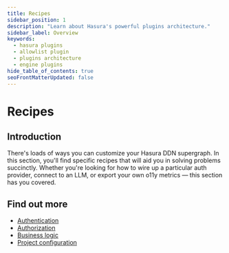 ```yaml
---
title: Recipes
sidebar_position: 1
description: "Learn about Hasura's powerful plugins architecture."
sidebar_label: Overview
keywords:
  - hasura plugins
  - allowlist plugin
  - plugins architecture
  - engine plugins
hide_table_of_contents: true
seoFrontMatterUpdated: false
---
```



# Recipes

## Introduction

There's loads of ways you can customize your Hasura DDN supergraph. In this section, you'll find specific recipes that
will aid you in solving problems succinctly. Whether you're looking for how to wire up a particular auth provider,
connect to an LLM, or export your own o11y metrics — this section has you covered.

## Find out more

- [Authentication](/recipes/authentication/index.mdx)
- [Authorization](/recipes/authorization/index.mdx)
- [Business logic](/recipes/business-logic/index.mdx)
- [Project configuration](/recipes/project-config/index.mdx)
